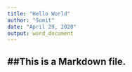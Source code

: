 ```yaml
---
title: "Hello World"
author: "Sumit"
date: "April 29, 2020"
output: word_document
---
```

##  ##This is a Markdown file.